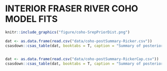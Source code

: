 <!-- The following code should appear at the beginning of the first appendix.
After that, all subsequent sections will be turned into appendices. -->


# INTERIOR FRASER RIVER COHO MODEL FITS {#app:coho-appendix}






```r
knitr::include_graphics("figure/coho-SrepPriorDist.png")
```


<!--To Do: improve table formatting; can I make font arial?
CH: could do after submission to TWG, if required at all?
-->

```r

dat <- as.data.frame(read.csv("data/coho-postSummary-Ricker.csv"))
csasdown::csas_table(dat, booktabs = T, caption = "Summary of posterior distribution mean and quantiles (5%, 50%, and 95%) for stock recruit model parameters and Sgen lower benchmark from the Ricker model fit.")
 
```



```r

dat <- as.data.frame(read.csv("data/coho-postSummary-RickerCap.csv"))
csasdown::csas_table(dat, booktabs = T, caption = "Summary of posterior distribution mean and quantiles (5%, 50%, and 95%) for stock recruit model parameters and Sgen lower benchmark from the Ricker\\_prioCap model fit.")
 
```
